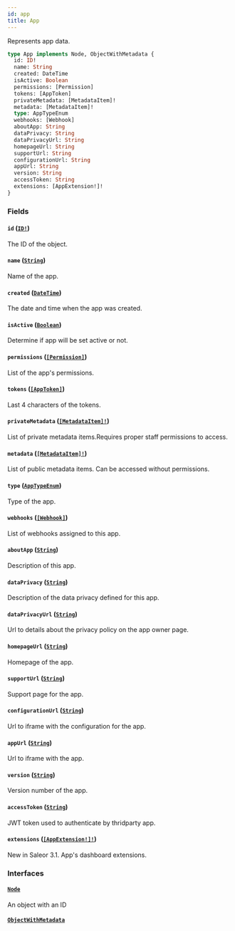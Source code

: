 ```yaml
---
id: app
title: App
---
```


Represents app data.

```graphql
type App implements Node, ObjectWithMetadata {
  id: ID!
  name: String
  created: DateTime
  isActive: Boolean
  permissions: [Permission]
  tokens: [AppToken]
  privateMetadata: [MetadataItem]!
  metadata: [MetadataItem]!
  type: AppTypeEnum
  webhooks: [Webhook]
  aboutApp: String
  dataPrivacy: String
  dataPrivacyUrl: String
  homepageUrl: String
  supportUrl: String
  configurationUrl: String
  appUrl: String
  version: String
  accessToken: String
  extensions: [AppExtension!]!
}
```

### Fields

#### `id` ([`ID!`](/developer/api-reference/scalars/id.mdx))

The ID of the object.

#### `name` ([`String`](/developer/api-reference/scalars/string.mdx))

Name of the app.

#### `created` ([`DateTime`](/developer/api-reference/scalars/date-time.mdx))

The date and time when the app was created.

#### `isActive` ([`Boolean`](/developer/api-reference/scalars/boolean.mdx))

Determine if app will be set active or not.

#### `permissions` ([`[Permission]`](/developer/api-reference/objects/permission.mdx))

List of the app's permissions.

#### `tokens` ([`[AppToken]`](/developer/api-reference/objects/app-token.mdx))

Last 4 characters of the tokens.

#### `privateMetadata` ([`[MetadataItem]!`](/developer/api-reference/objects/metadata-item.mdx))

List of private metadata items.Requires proper staff permissions to access.

#### `metadata` ([`[MetadataItem]!`](/developer/api-reference/objects/metadata-item.mdx))

List of public metadata items. Can be accessed without permissions.

#### `type` ([`AppTypeEnum`](/developer/api-reference/enums/app-type-enum.mdx))

Type of the app.

#### `webhooks` ([`[Webhook]`](/developer/api-reference/objects/webhook.mdx))

List of webhooks assigned to this app.

#### `aboutApp` ([`String`](/developer/api-reference/scalars/string.mdx))

Description of this app.

#### `dataPrivacy` ([`String`](/developer/api-reference/scalars/string.mdx))

Description of the data privacy defined for this app.

#### `dataPrivacyUrl` ([`String`](/developer/api-reference/scalars/string.mdx))

Url to details about the privacy policy on the app owner page.

#### `homepageUrl` ([`String`](/developer/api-reference/scalars/string.mdx))

Homepage of the app.

#### `supportUrl` ([`String`](/developer/api-reference/scalars/string.mdx))

Support page for the app.

#### `configurationUrl` ([`String`](/developer/api-reference/scalars/string.mdx))

Url to iframe with the configuration for the app.

#### `appUrl` ([`String`](/developer/api-reference/scalars/string.mdx))

Url to iframe with the app.

#### `version` ([`String`](/developer/api-reference/scalars/string.mdx))

Version number of the app.

#### `accessToken` ([`String`](/developer/api-reference/scalars/string.mdx))

JWT token used to authenticate by thridparty app.

#### `extensions` ([`[AppExtension!]!`](/developer/api-reference/objects/app-extension.mdx))

New in Saleor 3.1. App's dashboard extensions.

### Interfaces

#### [`Node`](/developer/api-reference/interfaces/node.mdx)

An object with an ID

#### [`ObjectWithMetadata`](/developer/api-reference/interfaces/object-with-metadata.mdx)
